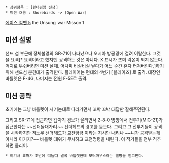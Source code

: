  * 상위항목 : [환태평양 전쟁]
 * 미션 흐름 : Shorebirds -> [Open War]


[[에이스 컴뱃 5]] the Unsung war Misson 1

== 미션 설명 ==

샌드 섬 부근에 정체불명의 SR-71이 나타났으나 오시아 방공망에 걸려 이탈한다. 그것을 요격[* 요격이라고 했지만 공격하는 것은 아니다. X 표시가 뜨며 락온이 되지 않는다. 억지로 부숴버리면 미션 실패. 어차피 비실비실 날다가 어느 순간 혼자 터져버린다.]하기 위해 샌드섬 분견대가 출격한다. 플레이어는 편대의 4번기 [블레이즈] 로 출격. 대장인 바틀렛은 F-4G, 나머지는 전원 F-5E로 출격. 

== 미션 공략 ==

초기에는 그냥 바틀렛이 시키는대로 따라가면서 꼬박 꼬박 대답만 잘해주면된다.

그리고 SR-71에 접근하면 갑자기 경보가 울리면서 2-8-0 방향에서 전투기(MiG-21)가 접근한다는 ~~선더돌대가리~~ 선더헤드의 경고를 듣는다. 그리고 그 전투기들이 공격을 시작하지만 저노무 선더헤드가 교전엄금 이라는 지시만 내리나 ~~니가 공격받는게 아니라 이거지?~~ 바틀렛 대위가 무시하고 교전명령을 내린다. 이 적기들을 전부 격추하면 클리어.

 * 여기서 쵸퍼가 초반에 떠들다 결국 바틀렛한테 모터마우스라는 별명을 얻고만다.
